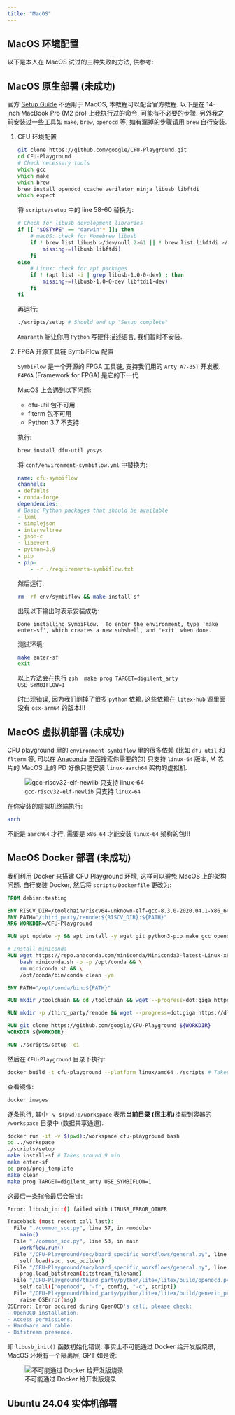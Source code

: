 ```yaml
---
title: "MacOS"
---
```


## MacOS 环境配置

以下是本人在 MacOS 试过的三种失败的方法, 供参考:

<!-- ----------------------------------------- -->
::: {.callout-note icon=true collapse=true}
## MacOS 原生部署 (未成功)

官方 [Setup Guide](https://cfu-playground.readthedocs.io/en/latest/setup-guide.html) 不适用于 MacOS, 本教程可以配合官方教程. 以下是在 14-inch MacBook Pro (M2 pro) 上我执行过的命令, 可能有不必要的步骤. 另外我之前安装过一些工具如 `make`, `brew`, `openocd` 等, 如有漏掉的步骤请用 `brew` 自行安装.

1. CFU 环境配置

    ```zsh
    git clone https://github.com/google/CFU-Playground.git
    cd CFU-Playground
    # Check necessary tools
    which gcc
    which make
    which brew
    brew install openocd ccache verilator ninja libusb libftdi
    which expect
    ```

    将 `scripts/setup` 中的 line 58-60 替换为:

    ```bash
    # Check for libusb development libraries
    if [[ "$OSTYPE" == "darwin"* ]]; then
        # macOS: check for Homebrew libusb
        if ! brew list libusb >/dev/null 2>&1 || ! brew list libftdi >/dev/null 2>&1; then
            missing+=(libusb libftdi)
        fi
    else
        # Linux: check for apt packages
        if ! (apt list -i | grep libusb-1.0-0-dev) ; then
            missing+=(libusb-1.0-0-dev libftdi1-dev)
        fi
    fi
    ```

    再运行:

    ```zsh
    ./scripts/setup # Should end up "Setup complete"
    ```

    `Amaranth` 能让你用 `Python` 写硬件描述语言, 我们暂时不安装.

2. FPGA 开源工具链 SymbiFlow 配置

    `SymbiFlow` 是一个开源的 FPGA 工具链, 支持我们用的 `Arty A7-35T` 开发板. `F4PGA` (Framework for FPGA) 是它的下一代.

    MacOS 上会遇到以下问题:

    - dfu-util 包不可用
    - flterm 包不可用
    - Python 3.7 不支持

    执行:

    ```zsh
    brew install dfu-util yosys
    ```

    将 `conf/environment-symbiflow.yml` 中替换为:

    ```yaml
    name: cfu-symbiflow
    channels:
    - defaults
    - conda-forge
    dependencies:
    # Basic Python packages that should be available
    - lxml
    - simplejson
    - intervaltree
    - json-c
    - libevent
    - python=3.9
    - pip
    - pip:
        - -r ./requirements-symbiflow.txt
    ```

    然后运行:

    ```zsh
    rm -rf env/symbiflow && make install-sf
    ```

    出现以下输出时表示安装成功:

    ```
    Done installing SymbiFlow.  To enter the environment, type 'make enter-sf', which creates a new subshell, and 'exit' when done.
    ```

    测试环境:

    ```zsh
    make enter-sf
    exit
    ```

    以上方法会在执行
    ```zsh
    make prog TARGET=digilent_arty USE_SYMBIFLOW=1
    ```

    时出现错误, 因为我们删掉了很多 `python` 依赖. 这些依赖在 `litex-hub` 源里面没有 `osx-arm64` 的版本!!!
:::
<!-- ----------------------------------------- -->


<!-- ----------------------------------------- -->
::: {.callout-note icon=true collapse=true}
## MacOS 虚拟机部署 (未成功)

CFU playground 里的 `environment-symbiflow` 里的很多依赖 (比如 `dfu-util` 和 `flterm` 等, 可以在 [Anaconda](https://anaconda.org) 里面搜索你需要的包) 只支持 `linux-64` 版本, M 芯片的 MacOS 上的 PD 好像只能安装 `linux-aarch64` 架构的虚拟机.

![`gcc-riscv32-elf-newlib` 只支持 `linux-64`](image/env-setup/gcc-riscv32-elf-newlib.png)

在你安装的虚拟机终端执行:

```bash
arch
```

不能是 `aarch64` 才行, 需要是 `x86_64` 才能安装 `linux-64` 架构的包!!!

:::
<!-- ----------------------------------------- -->



<!-- ----------------------------------------- -->
::: {.callout-note icon=true collapse=true}
## MacOS Docker 部署 (未成功)

我们利用 Docker 来搭建 CFU Playground 环境, 这样可以避免 MacOS 上的架构问题. 自行安装 Docker, 然后将 `scripts/Dockerfile` 更改为:

```dockerfile
FROM debian:testing

ENV RISCV_DIR=/toolchain/riscv64-unknown-elf-gcc-8.3.0-2020.04.1-x86_64-linux-ubuntu14/bin
ENV PATH="/third_party/renode:${RISCV_DIR}:${PATH}"
ARG WORKDIR=/CFU-Playground

RUN apt update -y && apt install -y wget git python3-pip make gcc openocd yosys expect ccache verilator libevent-dev libjson-c-dev libusb-1.0-0-dev libftdi1-dev vim curl bzip2 && rm -rf /var/lib/apt/lists/*

# Install miniconda
RUN wget https://repo.anaconda.com/miniconda/Miniconda3-latest-Linux-x86_64.sh -O miniconda.sh && \
    bash miniconda.sh -b -p /opt/conda && \
    rm miniconda.sh && \
    /opt/conda/bin/conda clean -ya

ENV PATH="/opt/conda/bin:${PATH}"

RUN mkdir /toolchain && cd /toolchain && wget --progress=dot:giga https://static.dev.sifive.com/dev-tools/riscv64-unknown-elf-gcc-8.3.0-2020.04.1-x86_64-linux-ubuntu14.tar.gz && tar xf riscv64*tar.gz && rm riscv64*tar.gz

RUN mkdir -p /third_party/renode && wget --progress=dot:giga https://dl.antmicro.com/projects/renode/builds/renode-latest.linux-portable.tar.gz && tar xf renode-*tar.gz -C /third_party/renode --strip-components=1 && rm renode-*tar.gz && python3 -m pip install --break-system-packages -r /third_party/renode/tests/requirements.txt

RUN git clone https://github.com/google/CFU-Playground ${WORKDIR}
WORKDIR ${WORKDIR}

RUN ./scripts/setup -ci
```

然后在 `CFU-Playground` 目录下执行:

```bash
docker build -t cfu-playground --platform linux/amd64 ./scripts # Takes around 20 min
```

查看镜像:

```bash
docker images
```

逐条执行, 其中 `-v $(pwd):/workspace` 表示**当前目录 (宿主机)**挂载到容器的 `/workspace` 目录中 (数据共享通道).


```bash
docker run -it -v $(pwd):/workspace cfu-playground bash
cd ../workspace
./scripts/setup
make install-sf # Takes around 9 min
make enter-sf
cd proj/proj_template
make clean
make prog TARGET=digilent_arty USE_SYMBIFLOW=1
```

这最后一条指令最后会报错:

```bash
Error: libusb_init() failed with LIBUSB_ERROR_OTHER

Traceback (most recent call last):
  File "./common_soc.py", line 57, in <module>
    main()
  File "./common_soc.py", line 53, in main
    workflow.run()
  File "/CFU-Playground/soc/board_specific_workflows/general.py", line 127, in run
    self.load(soc, soc_builder)
  File "/CFU-Playground/soc/board_specific_workflows/general.py", line 116, in load
    prog.load_bitstream(bitstream_filename)
  File "/CFU-Playground/third_party/python/litex/litex/build/openocd.py", line 27, in load_bitstream
    self.call(["openocd", "-f", config, "-c", script])
  File "/CFU-Playground/third_party/python/litex/litex/build/generic_programmer.py", line 101, in call
    raise OSError(msg)
OSError: Error occured during OpenOCD's call, please check:
- OpenOCD installation.
- Access permissions.
- Hardware and cable.
- Bitstream presence.
```


即 `libusb_init()` 函数初始化错误. 事实上不可能通过 Docker 给开发版烧录, MacOS 环境有一个隔离层, GPT 如是说:

![不可能通过 Docker 给开发版烧录](./image/env-setup/docker-fail.png)

:::
<!-- ----------------------------------------- -->


## Ubuntu 24.04 实体机部署

